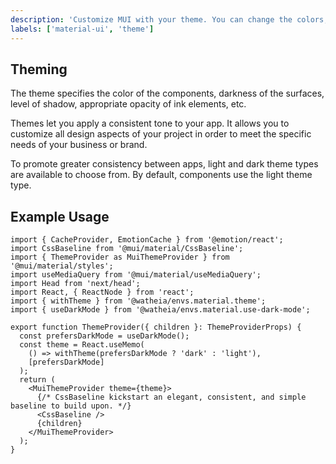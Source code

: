 ```yaml
---
description: 'Customize MUI with your theme. You can change the colors, the typography and much more.'
labels: ['material-ui', 'theme']
---
```


## Theming

The theme specifies the color of the components, darkness of the surfaces, level of shadow, appropriate opacity of ink elements, etc.

Themes let you apply a consistent tone to your app. It allows you to customize all design aspects of your project in order to meet the specific needs of your business or brand.

To promote greater consistency between apps, light and dark theme types are available to choose from. By default, components use the light theme type.

## Example Usage

```tsx
import { CacheProvider, EmotionCache } from '@emotion/react';
import CssBaseline from '@mui/material/CssBaseline';
import { ThemeProvider as MuiThemeProvider } from '@mui/material/styles';
import useMediaQuery from '@mui/material/useMediaQuery';
import Head from 'next/head';
import React, { ReactNode } from 'react';
import { withTheme } from '@watheia/envs.material.theme';
import { useDarkMode } from '@watheia/envs.material.use-dark-mode';

export function ThemeProvider({ children }: ThemeProviderProps) {
  const prefersDarkMode = useDarkMode();
  const theme = React.useMemo(
    () => withTheme(prefersDarkMode ? 'dark' : 'light'),
    [prefersDarkMode]
  );
  return (
    <MuiThemeProvider theme={theme}>
      {/* CssBaseline kickstart an elegant, consistent, and simple baseline to build upon. */}
      <CssBaseline />
      {children}
    </MuiThemeProvider>
  );
}
```
